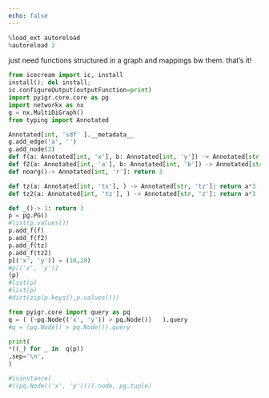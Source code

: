 ```yaml
---
echo: false
---
```

```python
%load_ext autoreload
%autoreload 2
```
just need functions structured in a graph
and mappings bw them.
that's it!
```python
from icecream import ic, install
install(); del install;
ic.configureOutput(outputFunction=print) 
import pyigr.core.core as pg
import networkx as nx
g = nx.MultiDiGraph()
from typing import Annotated

Annotated[int, 'sdf' ].__metadata__
g.add_edge('a', '')
g.add_node(3)
def f(a: Annotated[int, 'x'], b: Annotated[int, 'y']) -> Annotated[str, 'z']: return a+b
def f2(a: Annotated[int, 'a'], b: Annotated[int, 'b']) -> Annotated[str, 'c']: return a+b
def noarg()-> Annotated[int, 'r']: return 3

def tz(a: Annotated[int, 'tx'], ) -> Annotated[str, 'tz']: return a*3
def tz2(a: Annotated[int, 'tz'], ) -> Annotated[str, 'z']: return a*3

def _()-> 1: return 3
p = pg.PG()
#list(p.values())
p.add_f(f)
p.add_f(f2)
p.add_f(tz)
p.add_f(tz2)
p[('x', 'y')] = (10,20)
#p[('x', 'y')]
(p) 
#list(p) 
#list(p) 
#dict(zip(p.keys(),p.values()))
```
```python
from pyigr.core import query as pq
q = ( (~pq.Node(('x', 'y')) > pq.Node())   ).query
#q = (pq.Node() > pq.Node()).query

print(
*((_) for _ in  q(p)) 
,sep='\n',
)
```

```python
#isinstance(
#((pq.Node(('x', 'y')))).node, pg.tuple)
```
